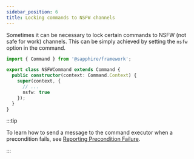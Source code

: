 ```yaml
---
sidebar_position: 6
title: Locking commands to NSFW channels
---
```


Sometimes it can be necessary to lock certain commands to NSFW (not safe for work) channels. This can be simply achieved
by setting the `nsfw` option in the command.

```typescript ts2esm2cjs|{7}|{7}
import { Command } from '@sapphire/framework';

export class NSFWCommand extends Command {
  public constructor(context: Command.Context) {
    super(context, {
      // ...
      nsfw: true
    });
  }
}
```

:::tip

To learn how to send a message to the command executor when a precondition fails, see [Reporting Precondition
Failure][reporting-precondition-failure].

:::

[reporting-precondition-failure]: ./reporting-precondition-failure
